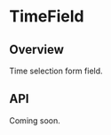 
<Meta of={TimeFieldStories} />

# TimeField

<ResourceLinks
  sourceCode="https://github.com/cultureamp/kaizen-design-system/tree/main/packages/components/src/TimeField"
  figma="https://www.figma.com/file/ZRfnoNUXbGZv4eVWLbF4Az/%F0%9F%96%BC%EF%B8%8F-Component-Gallery?type=design&node-id=9%3A37847&mode=design&t=tmk2yNQC5xRRlaQF-1"
  designGuidelines="https://cultureamp.atlassian.net/wiki/spaces/DesignSystem/pages/3078095243/Time+Field"
  className="!mb-8"
/>

<KAIOInstallation exportNames="TimeField" />

## Overview

Time selection form field.

<Canvas of={TimeFieldStories.Playground} />
<Controls of={TimeFieldStories.Playground} />

## API

Coming soon.
